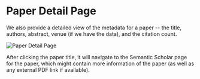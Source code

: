 # Paper Detail Page 

We also provide a detailed view of the metadata for a paper -- the title, authors, abstract, venue (if we have the data), and the citation count. 

![Paper Detail Page](./paper_detail.png)

After clicking the paper title, it will navigate to the Semantic Scholar page for the paper, which might contain more information of the paper (as well as any external PDF link if available).